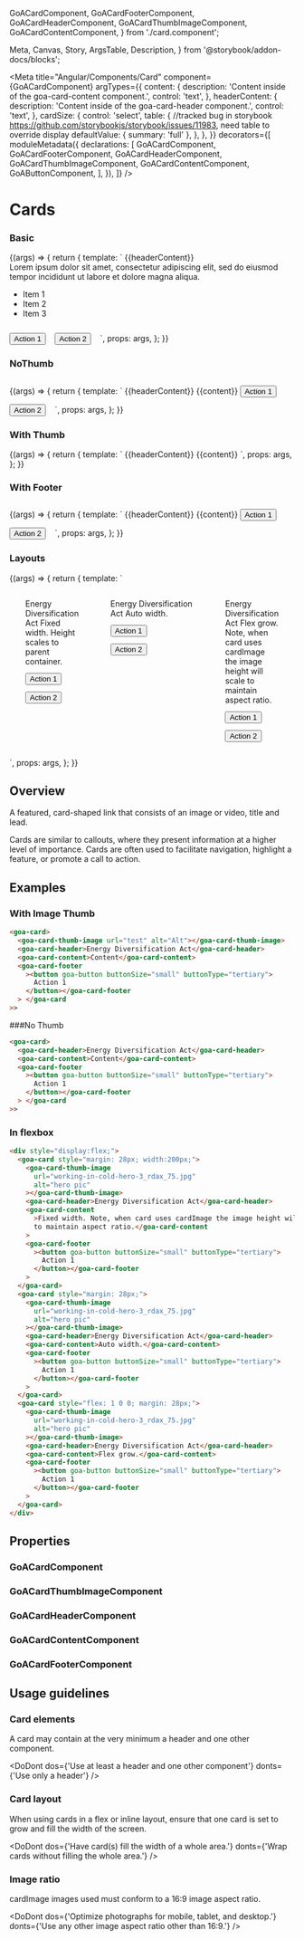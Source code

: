   GoACardComponent,
  GoACardFooterComponent,
  GoACardHeaderComponent,
  GoACardThumbImageComponent,
  GoACardContentComponent,
} from './card.component';

  Meta,
  Canvas,
  Story,
  ArgsTable,
  Description,
} from '@storybook/addon-docs/blocks';

<Meta
  title="Angular/Components/Card"
  component={GoACardComponent}
  argTypes={{
    content: {
      description: 'Content inside of the goa-card-content component.',
      control: 'text',
    },
    headerContent: {
      description: 'Content inside of the goa-card-header component.',
      control: 'text',
    },
    cardSize: {
      control: 'select',
      table: {
        //tracked bug in storybook https://github.com/storybookjs/storybook/issues/11983, need table to override display
        defaultValue: { summary: 'full' },
      },
    },
  }}
  decorators={[
    moduleMetadata({
      declarations: [
        GoACardComponent,
        GoACardFooterComponent,
        GoACardHeaderComponent,
        GoACardThumbImageComponent,
        GoACardContentComponent,
        GoAButtonComponent,
      ],
    }),
  ]}
/>

# Cards

### Basic
<Canvas>
  <Story
    name="Basic"
    height={400}
    args={{
      cardSize: 'full',
      headerContent: 'Energy Diversification Act'
    }}
  >
    {(args) => {
      return {
        template: `<goa-card [cardSize]="cardSize">
                        <goa-card-header>{{headerContent}}</goa-card-header>
                        <goa-card-thumb-image url="working-in-cold-hero-3_rdax_75.jpg" alt="hero pic"></goa-card-thumb-image>
                        <goa-card-content>
                          <div>Lorem ipsum dolor sit amet, consectetur adipiscing elit, sed do eiusmod tempor incididunt ut labore et dolore magna aliqua.</div>
                          <ul>
                            <li>
                              Item 1
                            </li>
                            <li>
                              Item 2
                            </li>
                            <li>
                              Item 3
                            </li>
                          </ul>
                        </goa-card-content>
                        <goa-card-footer>
                          <button style="margin: 12px 12px 0 0;" goa-button buttonSize="small" buttonType="tertiary">Action 1</button>
                          <button style="margin: 12px 12px 0 0;" goa-button buttonSize="small" buttonType="tertiary">Action 2</button>
                        </goa-card-footer>
                    </goa-card>`,
        props: args,
      };
    }}
  </Story>
</Canvas>

### NoThumb
<Canvas>
  <Story
    name="NoThumb"
    height={400}
    args={{
      cardSize: 'full',
      headerContent: 'Energy Diversification Act',
      content: 'We are encouraging companies to turn out oil and gas resources into more valuable.',
    }}
  >
    {(args) => {
      return {
        template: `<goa-card [cardSize]="cardSize">
                        <goa-card-header>{{headerContent}}</goa-card-header>
                        <goa-card-content>{{content}}</goa-card-content>
                        <goa-card-footer>
                          <button style="margin: 12px 12px 0 0;" goa-button buttonSize="small" buttonType="tertiary">Action 1</button>
                          <button style="margin: 12px 12px 0 0;" goa-button buttonSize="small" buttonType="tertiary">Action 2</button>
                        </goa-card-footer>
                    </goa-card>`,
        props: args,
      };
    }}
  </Story>
</Canvas>

### With Thumb
<Canvas>
  <Story
    name="With Thumb"
    height={400}
    args={{
      cardSize: 'full',
      headerContent: 'Energy Diversification Act',
      content: 'We are encouraging companies to turn out oil and gas resources into more valuable.',
      titleUrl: 'https://'
    }}
  >
    {(args) => {
      return {
        template: `<goa-card [cardSize]="cardSize">
                        <goa-card-thumb-image url="working-in-cold-hero-3_rdax_75.jpg" alt="hero pic"></goa-card-thumb-image>
                        <goa-card-header>{{headerContent}}</goa-card-header>
                        <goa-card-content>{{content}}</goa-card-content>
                    </goa-card>`,
        props: args,
      };
    }}
  </Story>
</Canvas>

### With Footer

<Canvas>
  <Story
    name="With Footer"
    height={400}
    args={{
      cardSize: 'full',
      headerContent: 'Energy Diversification Act',
      content: 'We are encouraging companies to turn out oil and gas resources into more valuable.',
    }}
  >
    {(args) => {
      return {
        template: `<goa-card [cardSize]="cardSize">
                        <goa-card-thumb-image url="working-in-cold-hero-3_rdax_75.jpg" alt="hero pic"></goa-card-thumb-image>
                        <goa-card-header>{{headerContent}}</goa-card-header>
                        <goa-card-content>{{content}}</goa-card-content>
                        <goa-card-footer>
                          <button style="margin: 12px 12px 0 0;" goa-button buttonSize="small" buttonType="tertiary">Action 1</button>
                          <button style="margin: 12px 12px 0 0;" goa-button buttonSize="small" buttonType="tertiary">Action 2</button>
                        </goa-card-footer>
                    </goa-card>`,
        props: args,
      };
    }}
  </Story>
</Canvas>

### Layouts
<Canvas>
  <Story name="Layouts" height={400} args={{}}>
    {(args) => {
      return {
        template: `<div style="display:flex;">
                      <goa-card style="margin: 28px; width:200px;">
                          <goa-card-thumb-image url="working-in-cold-hero-3_rdax_75.jpg" alt="hero pic"></goa-card-thumb-image>
                          <goa-card-header>Energy Diversification Act</goa-card-header>
                          <goa-card-content>Fixed width.  Height scales to parent container.</goa-card-content>
                        <goa-card-footer>
                          <button style="margin: 12px 12px 0 0;" goa-button buttonSize="small" buttonType="tertiary">Action 1</button>
                          <button style="margin: 12px 12px 0 0;" goa-button buttonSize="small" buttonType="tertiary">Action 2</button>
                        </goa-card-footer>
                      </goa-card>
                      <goa-card style="margin: 28px;">
                          <goa-card-thumb-image url="working-in-cold-hero-3_rdax_75.jpg" alt="hero pic"></goa-card-thumb-image>
                          <goa-card-header>Energy Diversification Act</goa-card-header>
                          <goa-card-content>Auto width.</goa-card-content>
                        <goa-card-footer>
                          <button style="margin: 12px 12px 0 0;" goa-button buttonSize="small" buttonType="tertiary">Action 1</button>
                          <button style="margin: 12px 12px 0 0;" goa-button buttonSize="small" buttonType="tertiary">Action 2</button>
                        </goa-card-footer>
                      </goa-card>
                      <goa-card style="flex: 1 0 0; margin: 28px;">
                          <goa-card-thumb-image url="working-in-cold-hero-3_rdax_75.jpg" alt="hero pic"></goa-card-thumb-image>
                          <goa-card-header>Energy Diversification Act</goa-card-header>
                          <goa-card-content>Flex grow.  Note, when card uses cardImage the image height will scale to maintain aspect ratio.</goa-card-content>
                        <goa-card-footer>
                          <button style="margin: 12px 12px 0 0;" goa-button buttonSize="small" buttonType="tertiary">Action 1</button>
                          <button style="margin: 12px 12px 0 0;" goa-button buttonSize="small" buttonType="tertiary">Action 2</button>
                        </goa-card-footer>
                      </goa-card>
                    </div>`,
        props: args,
      };
    }}
  </Story>
</Canvas>

## Overview

A featured, card-shaped link that consists of an image or video, title and lead.

Cards are similar to callouts, where they present information at a higher level of
importance. Cards are often used to facilitate navigation, highlight a feature, or
promote a call to action.

## Examples

### With Image Thumb

```html
<goa-card>
  <goa-card-thumb-image url="test" alt="Alt"></goa-card-thumb-image>
  <goa-card-header>Energy Diversification Act</goa-card-header>
  <goa-card-content>Content</goa-card-content>
  <goa-card-footer
    ><button goa-button buttonSize="small" buttonType="tertiary">
      Action 1
    </button></goa-card-footer
  > </goa-card
>>
```

###No Thumb

```html
<goa-card>
  <goa-card-header>Energy Diversification Act</goa-card-header>
  <goa-card-content>Content</goa-card-content>
  <goa-card-footer
    ><button goa-button buttonSize="small" buttonType="tertiary">
      Action 1
    </button></goa-card-footer
  > </goa-card
>>
```

### In flexbox

```html
<div style="display:flex;">
  <goa-card style="margin: 28px; width:200px;">
    <goa-card-thumb-image
      url="working-in-cold-hero-3_rdax_75.jpg"
      alt="hero pic"
    ></goa-card-thumb-image>
    <goa-card-header>Energy Diversification Act</goa-card-header>
    <goa-card-content
      >Fixed width. Note, when card uses cardImage the image height will scale
      to maintain aspect ratio.</goa-card-content
    >
    <goa-card-footer
      ><button goa-button buttonSize="small" buttonType="tertiary">
        Action 1
      </button></goa-card-footer
    >
  </goa-card>
  <goa-card style="margin: 28px;">
    <goa-card-thumb-image
      url="working-in-cold-hero-3_rdax_75.jpg"
      alt="hero pic"
    ></goa-card-thumb-image>
    <goa-card-header>Energy Diversification Act</goa-card-header>
    <goa-card-content>Auto width.</goa-card-content>
    <goa-card-footer
      ><button goa-button buttonSize="small" buttonType="tertiary">
        Action 1
      </button></goa-card-footer
    >
  </goa-card>
  <goa-card style="flex: 1 0 0; margin: 28px;">
    <goa-card-thumb-image
      url="working-in-cold-hero-3_rdax_75.jpg"
      alt="hero pic"
    ></goa-card-thumb-image>
    <goa-card-header>Energy Diversification Act</goa-card-header>
    <goa-card-content>Flex grow.</goa-card-content>
    <goa-card-footer
      ><button goa-button buttonSize="small" buttonType="tertiary">
        Action 1
      </button></goa-card-footer
    >
  </goa-card>
</div>
```

## Properties

### GoACardComponent

<Description of={GoACardComponent} />

### GoACardThumbImageComponent

<Description of={GoACardThumbImageComponent} />
<ArgsTable of={GoACardThumbImageComponent} />

### GoACardHeaderComponent

<Description of={GoACardHeaderComponent} />

### GoACardContentComponent

<Description of={GoACardContentComponent} />

### GoACardFooterComponent

<Description of={GoACardFooterComponent} />

## Usage guidelines

### Card elements

A card may contain at the very minimum a header and one other component.

<DoDont
  dos={'Use at least a header and one other component'}
  donts={'Use only a header'}
/>

### Card layout

When using cards in a flex or inline layout, ensure that one card is set to grow and fill the width of the screen.

<DoDont
  dos={'Have card(s) fill the width of a whole area.'}
  donts={'Wrap cards without filling the whole area.'}
/>

### Image ratio

cardImage images used must conform to a 16:9 image aspect ratio.

<DoDont
  dos={'Optimize photographs for mobile, tablet, and desktop.'}
  donts={'Use any other image aspect ratio other than 16:9.'}
/>
